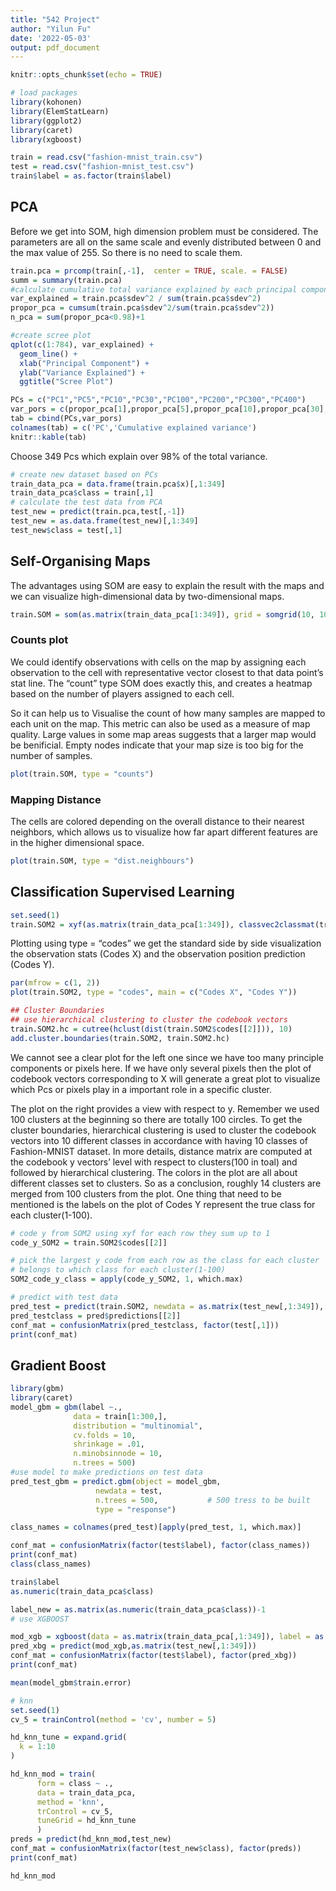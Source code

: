 ---
title: "542 Project"
author: "Yilun Fu"
date: '2022-05-03'
output: pdf_document
---

```{r setup, include=FALSE}
knitr::opts_chunk$set(echo = TRUE)
```

```{r}
# load packages
library(kohonen)
library(ElemStatLearn)
library(ggplot2)
library(caret)
library(xgboost)
```

```{r}
train = read.csv("fashion-mnist_train.csv")
test = read.csv("fashion-mnist_test.csv")
train$label = as.factor(train$label)
```

## PCA

Before we get into SOM, high dimension problem must be considered. The parameters are all on the same scale and evenly distributed between 0 and the max value of 255. So there is no need to scale them.

```{r}
train.pca = prcomp(train[,-1],  center = TRUE, scale. = FALSE)
summ = summary(train.pca)
#calculate cumulative total variance explained by each principal component
var_explained = train.pca$sdev^2 / sum(train.pca$sdev^2)
propor_pca = cumsum(train.pca$sdev^2/sum(train.pca$sdev^2))
n_pca = sum(propor_pca<0.98)+1

#create scree plot
qplot(c(1:784), var_explained) + 
  geom_line() + 
  xlab("Principal Component") + 
  ylab("Variance Explained") +
  ggtitle("Scree Plot")
```

```{r}
PCs = c("PC1","PC5","PC10","PC30","PC100","PC200","PC300","PC400")
var_pors = c(propor_pca[1],propor_pca[5],propor_pca[10],propor_pca[30],propor_pca[100],propor_pca[200],propor_pca[300],propor_pca[400])
tab = cbind(PCs,var_pors)
colnames(tab) = c('PC','Cumulative explained variance')
knitr::kable(tab)
```

Choose 349 Pcs which explain over 98% of the total variance.



```{r}
# create new dataset based on PCs
train_data_pca = data.frame(train.pca$x)[,1:349]
train_data_pca$class = train[,1]
# calculate the test data from PCA
test_new = predict(train.pca,test[,-1])
test_new = as.data.frame(test_new)[,1:349]
test_new$class = test[,1]
```

## Self-Organising Maps

The advantages using SOM are easy to explain the result with the maps and we can visualize high-dimensional data by two-dimensional maps.

```{r}
train.SOM = som(as.matrix(train_data_pca[1:349]), grid = somgrid(10, 10, "rectangular"))
```

### Counts plot

We could identify observations with cells on the map by assigning each observation to the cell with representative vector closest to that data point’s stat line. The “count” type SOM does exactly this, and creates a heatmap based on the number of players assigned to each cell.

So it can help us to Visualise the count of how many samples are mapped to each unit on the map. This metric can also be used as a measure of map quality. Large values in some map areas suggests that a larger map would be benificial. Empty nodes indicate that your map size is too big for the number of samples.



```{r}
plot(train.SOM, type = "counts")
```

### Mapping Distance

The cells are colored depending on the overall distance to their nearest neighbors, which allows us to visualize how far apart different features are in the higher dimensional space.

```{r}
plot(train.SOM, type = "dist.neighbours")
```

## Classification Supervised Learning

```{r}
set.seed(1)
train.SOM2 = xyf(as.matrix(train_data_pca[1:349]), classvec2classmat(train_data_pca[,350]),grid = somgrid(10, 10, "hexagonal"), rlen = 300)
```

Plotting using type = "codes" we get the standard side by side visualization the observation stats (Codes X) and the observation position prediction (Codes Y).

```{r}
par(mfrow = c(1, 2))
plot(train.SOM2, type = "codes", main = c("Codes X", "Codes Y"))

## Cluster Boundaries
## use hierarchical clustering to cluster the codebook vectors
train.SOM2.hc = cutree(hclust(dist(train.SOM2$codes[[2]])), 10)
add.cluster.boundaries(train.SOM2, train.SOM2.hc)
```
We cannot see a clear plot for the left one since we have too many principle components or pixels here. If we have only several pixels then the plot of codebook vectors corresponding to X will generate a great plot to visualize which Pcs or pixels play in a important role in a specific cluster.

The plot on the right provides a view with respect to y. Remember we used 100 clusters at the beginning so there are totally 100 circles. To get the cluster boundaries, hierarchical clustering is used to cluster the codebook vectors into 10 different classes in accordance with having 10 classes of Fashion-MNIST dataset.
In more details, distance matrix are computed at the codebook y vectors' level with respect to clusters(100 in toal) and followed by hierarchical clustering. The colors in the plot are all about different classes set to clusters. So as a conclusion, roughly 14 clusters are merged from 100 clusters from the plot. One thing that need to be mentioned is the labels on the plot of Codes Y represent the true class for each cluster(1-100).


```{r}
# code y from SOM2 using xyf for each row they sum up to 1
code_y_SOM2 = train.SOM2$codes[[2]]

# pick the largest y code from each row as the class for each cluster
# belongs to which class for each cluster(1-100)
SOM2_code_y_class = apply(code_y_SOM2, 1, which.max)

# predict with test data
pred_test = predict(train.SOM2, newdata = as.matrix(test_new[,1:349]), whatmap = 1)
pred_testclass = pred$predictions[[2]]
conf_mat = confusionMatrix(pred_testclass, factor(test[,1]))
print(conf_mat)
```


## Gradient Boost

```{r}
library(gbm)
library(caret)
model_gbm = gbm(label ~.,
              data = train[1:300,],
              distribution = "multinomial",
              cv.folds = 10,
              shrinkage = .01,
              n.minobsinnode = 10,
              n.trees = 500)  
#use model to make predictions on test data
pred_test_gbm = predict.gbm(object = model_gbm,
                   newdata = test,
                   n.trees = 500,           # 500 tress to be built
                   type = "response")

class_names = colnames(pred_test)[apply(pred_test, 1, which.max)]

conf_mat = confusionMatrix(factor(test$label), factor(class_names))
print(conf_mat)
class(class_names)

```

```{r}
train$label
as.numeric(train_data_pca$class)

label_new = as.matrix(as.numeric(train_data_pca$class))-1
# use XGBOOST

mod_xgb = xgboost(data = as.matrix(train_data_pca[,1:349]), label = as.matrix(train$label), eta = 1, nthread = 2, nrounds = 500, objective = "multi:softmax",num_class = 10)
pred_xbg = predict(mod_xgb,as.matrix(test_new[,1:349]))
conf_mat = confusionMatrix(factor(test$label), factor(pred_xbg))
print(conf_mat)
```






```{r}
mean(model_gbm$train.error)
```



```{r}
# knn
set.seed(1)
cv_5 = trainControl(method = 'cv', number = 5)

hd_knn_tune = expand.grid(
  k = 1:10
)

hd_knn_mod = train(
      form = class ~ .,
      data = train_data_pca,
      method = 'knn',
      trControl = cv_5,
      tuneGrid = hd_knn_tune
      )
preds = predict(hd_knn_mod,test_new)
conf_mat = confusionMatrix(factor(test_new$class), factor(preds))
print(conf_mat)

hd_knn_mod

```






